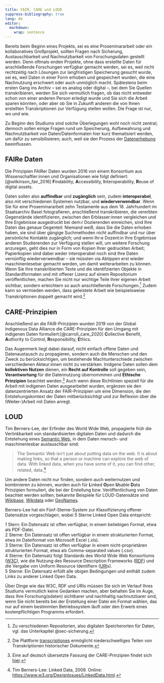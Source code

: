```yaml
---
title: FAIR, CARE und LOUD
suppress-bibliography: true
lang: de
editor: 
  markdown: 
    wrap: sentence
---
```


Bereits beim Beginn eines Projekts, sei es eine Proseminararbeit oder ein kollaboratives Großprojekt, sollten Fragen nach Sicherung, Austauschbarkeit und Nachnutzbarkeit von Forschungsdaten gestellt werden.
Denn oftmals enden Projekte, ohne dass erstellte Daten für anschließende Forschungen verfügbar gemacht werden, sei es, weil nicht rechtzeitig nach Lösungen zur langfristigen Speicherung gesucht wurde, sei es, weil Daten in einer Form erhoben und gespeichert wurden, die eine Nachnutzung erschwert oder auch unmöglich macht.
Spätestens beim ersten Gang ins Archiv -- sei es analog oder digital --, bei dem Sie Quellen transkribieren, werden Sie sich vermutlich fragen, ob das nicht entweder schon von einer anderen Person erledigt wurde und Sie sich die Arbeit sparen könnten, oder aber ob Sie in Zukunft anderen die von Ihnen erstellten Transkriptionen zur Verfügung stellen wollen. 
Die Frage ist nur, wo und wie.

Zu Beginn des Studiums sind solche Überlegungen wohl noch nicht zentral;
dennoch sollen einige Fragen rund um Speicherung, Aufbewahrung und Nachnutzbarkeit von Daten/Datenformaten hier kurz thematisiert werden, um dafür zu sensibilisieren;
auch, weil sie den Prozess der [Datenerhebung](04_datenerhebung_analyse.qmd) beeinflussen.


## FAIRe Daten

Die Prinzipien FAIRer Daten wurden 2016 von einem Konsortium aus Wissenschaftler:innen und Organisationen wie folgt definiert:[@wilkinson_fair_2016] 
**F**indability, **A**ccessibility, **I**nteroperability, **R**euse of digital assets.

Daten sollen also **auffindbar** und **zugänglich** sein, zudem **interoperabel**, also mit verschiedenen Systemen nutzbar, und **wiederverwendbar**.
Wenn Sie für eine Proseminararbeit zehn Testamente aus dem 18. Jahrhundert im Staatsarchiv Basel fotografieren, anschließend transkribieren, die vererbten Gegenstände identifizieren, zwischen den Erblasser:innen vergleichen und Ihre Ergebnisse ausgedruckt bei dem:r Dozierenden einreichen, sind Ihre Daten das genaue Gegenteil:
Niemand weiß, dass Sie die Daten erhoben haben, sie sind über gängige Suchmethoden nicht auffindbar und nur über persönliche Kontakte zugänglich; 
und wenn Ihr:e Dozent:in Ihre Ergebnisse anderen Studierenden zur Verfügung stellen will, um weitere Forschung anzuregen, geht dies nur in Form von Kopien Ihrer gedruckten Arbeit;
Papierkopien sind dabei weder interoperabel noch sind Ihre Daten vernünftig wiederverwendbar -- sie müssten via Abtippen erst wieder maschinenlesebar gemacht werden, um damit weiterarbeiten zu können.
Wenn Sie Ihre transkribierten Texte und die identifzierten Objekte in Standardformaten und mit offener Lizenz auf einem Repositorium veröffentlichen, machen Sie nicht nur wichtige Teile Ihrer eigenen Arbeit sichtbar, sondern erleichtern so auch anschließende Forschungen.^[Zu verschiedenen Repositorien, also digitalen Speicherorten für Daten, vgl. das Unterkapitel @sec-sicherung.] 
Zudem kann so vermieden werden, dass geleistete Arbeit wie beispielsweise Transkriptionen doppelt gemacht wird.^[Die Plattform [transcriptiones](https://transcriptiones.ch/) ermöglicht niederschwelliges Teilen von Transkriptionen historischer Dokumente.]

## CARE-Prinzipien

Anschließend an die FAIR-Prinzipien wurden 2019 von der Global Indigenous Data Alliance die CARE-Prinzipien für den Umgang mit indigenen Daten formuliert:[@carroll_care_2020]
**C**ollective Benefit, **A**uthority to Control, **R**esponsibility, **E**thics.

Das Augenmerk liegt dabei darauf, nicht einfach offene Daten und Datenaustausch zu propagieren, sondern auch die Menschen und den Zweck zu berücksichtigen, um bestehende Machtunterschiede zwischen verschiedenen Akteur:innen nicht zu verstärken.
Inidgene Daten sollen dem **kollektiven Nutzen** dienen, ein **Recht auf Kontrolle** soll gegeben sein, **Verantwortung** für die Datennutzung übernommmen und **Ethische Prinzipien** beachtet werden.[^2]
Auch wenn diese Richtlinien speziell für die Arbeit mit indigenen Daten ausgearbeitet wurden, ergänzen sie den datenzentrierten Ansatz der FAIR-Prinzipien um eine Dimension, die den Entstehungskontext der Daten mitberücksichtigt und zur Reflexion über die (Weiter-)Arbeit mit Daten anregt.

[^2]: Eine auf deutsch übersetzte Fassung der CARE-Prinzipien findet sich [hier](https://static1.squarespace.com/static/5d3799de845604000199cd24/t/637acb53881a0973324d18bf/1668991830292/Die+CARE-Prinzipien+für+indigene+Data+Governance.pdf-).

## LOUD

Tim Berners-Lee, der Erfinder des World Wide Web, propagierte früh die Verlinkbarkeit von standardisierten digitalen Daten und dadurch die Entstehung eines [Semantic Web](https://en.wikipedia.org/wiki/Semantic_Web), in dem Daten mensch- und maschinenlesbar austauschbar sind:

>The Semantic Web isn't just about putting data on the web. It is about making links, so that a person or machine can explore the web of data.  With linked data, when you have some of it, you can find other, related, data.[^3]

Um andere Daten nicht nur finden, sondern auch weiternutzen und kombinieren zu können, wurden auch für **L**inked **O**pen **U**sable **D**ata Prinzipien formuliert, die bei der Erstellung bzw. Veröffentlichung von Daten beachtet werden sollten; 
bekannte Beispiele für LOUD-Datensätze sind [Wikibase](https://wikiba.se/), [Wikidata](https://www.wikidata.org/wiki/Wikidata:Main_Page) oder [GeoNames](http://www.geonames.org/).

Berners-Lee hat ein Fünf-Sterne-System zur Klassifizierung offener Datensätze vorgeschlagen, wobei 5 Sterne Linked Open Data entspricht:

1 Stern: Ein Datensatz ist offen verfügbar, in einem beliebigen  Format, etwa als PDF-Datei.\
2 Sterne: Ein Datensatz ist offen verfügbar in einem strukturierten Format, etwa im Dateiformat von Microsoft Excel (.xls).\
3 Sterne: Ein Datensatz ist offen verfügbar in einem nicht-proprietären strukturierten Format, etwa als Comma-separated values (.csv).\
4 Sterne: Ein Datensatz folgt Standards des World Wide Web Konsortiums ([W3C](https://de.wikipedia.org/wiki/World_Wide_Web_Consortium)), wie die Nutzung des Resource Description Frameworks ([RDF](https://de.wikipedia.org/wiki/Resource_Description_Framework)) und die  Vergabe von Uniform Resource Identifiern  ([URI](https://de.wikipedia.org/wiki/Uniform_Resource_Identifier)s).\
5 Sterne: Ein Datensatz erfüllt alle obigen Bedingungen und enthält zudem Links zu anderer Linked Open Data.

[^3]: Tim Berners-Lee: Linked Data, 2009. Online: [https://www.w3.org/DesignIssues/LinkedData.html](https://www.w3.org/DesignIssues/LinkedData.html).

Über Dinge wie das W3C, RDF und URIs müssen Sie sich im Verlauf Ihres Studiums vermutlich keine Gedanken machen, aber behalten Sie im Auge, dass Ihre Forschung(sdaten) sichtbarer und nachhaltig nachnutzbarer sind, wenn Sie nicht bereits bei der Erstellung einer Datei ein Format wählen, das nur auf einem bestimmten Betriebssystem läuft oder den Erwerb eines kostenpflichtigen Programms erfordert.


